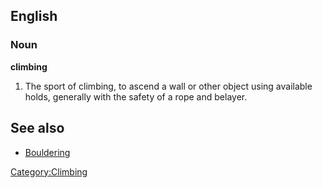==English==

===Noun===

'''climbing'''
# The sport of climbing, to ascend a wall or other object using available holds, generally with the safety of a rope and belayer.

==See also==
*[[Bouldering]]

[[Category:Climbing]]